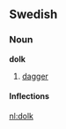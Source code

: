 ==Swedish==
===Noun===
'''dolk'''
#[[dagger]]
====Inflections====
{{sv-noun|gender=Common|dolk|dolken|dolkar|dolkarna|dolks|dolkens|dolkars|dolkarnas}}

[[nl:dolk]]